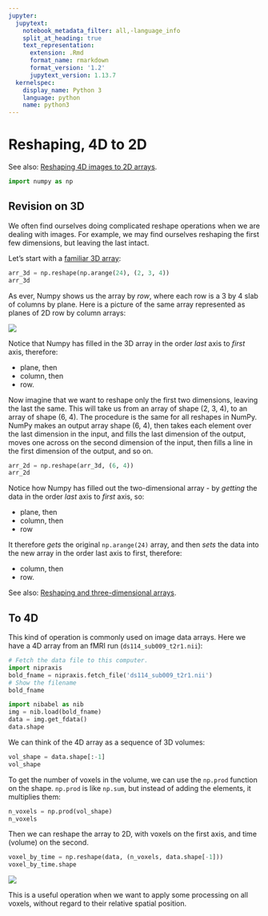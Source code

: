 ```yaml
---
jupyter:
  jupytext:
    notebook_metadata_filter: all,-language_info
    split_at_heading: true
    text_representation:
      extension: .Rmd
      format_name: rmarkdown
      format_version: '1.2'
      jupytext_version: 1.13.7
  kernelspec:
    display_name: Python 3
    language: python
    name: python3
---
```


# Reshaping, 4D to 2D

See also: [Reshaping 4D images to 2D arrays](voxels_by_time.Rmd).

```python
import numpy as np
```

## Revision on 3D

We often find ourselves doing complicated reshape operations when we are
dealing with images.   For example, we may find ourselves reshaping the first
few dimensions, but leaving the last intact.

Let's start with a [familiar 3D array](reshape_and_4d.Rmd):

```python
arr_3d = np.reshape(np.arange(24), (2, 3, 4))
arr_3d
```

As ever, Numpy shows us the array by *row*, where each row is a 3 by 4 slab of
columns by plane.  Here is a picture of the same array represented as planes
of 2D row by column arrays:

![](images/two_by_three_by_4_array.png)

Notice that Numpy has filled in the 3D array in the order *last* axis to *first* axis, therefore:

* plane, then
* column, then
* row.

Now imagine that we want to reshape only the first two dimensions, leaving the
last the same. This will take us from an array of shape (2, 3, 4), to an array
of shape (6, 4). The procedure is the same for all reshapes in NumPy. NumPy
makes an output array shape (6, 4), then takes each element over the last
dimension in the input, and fills the last dimension of the output, moves one
across on the second dimension of the input, then fills a line in the first
dimension of the output, and so on.

```python
arr_2d = np.reshape(arr_3d, (6, 4))
arr_2d
```

Notice how Numpy has filled out the two-dimensional array - by *getting* the data in the order *last* axis to *first* axis, so:

* plane, then
* column, then
* row

It therefore *gets* the original `np.arange(24)` array, and then *sets* the
data into the new array in the order last axis to first, therefore:

* column, then
* row.

See also: [Reshaping and three-dimensional arrays](reshape_and_3d.Rmd).

## To 4D

This kind of operation is commonly used on image data arrays.  Here we have
a 4D array from an fMRI run (`ds114_sub009_t2r1.nii`):

```python
# Fetch the data file to this computer.
import nipraxis
bold_fname = nipraxis.fetch_file('ds114_sub009_t2r1.nii')
# Show the filename
bold_fname
```

```python
import nibabel as nib
img = nib.load(bold_fname)
data = img.get_fdata()
data.shape
```

We can think of the 4D array as a sequence of 3D volumes:

```python
vol_shape = data.shape[:-1]
vol_shape
```

To get the number of voxels in the volume, we can use the `np.prod`
function on the shape. `np.prod` is like `np.sum`, but instead of adding
the elements, it multiplies them:

```python
n_voxels = np.prod(vol_shape)
n_voxels
```

Then we can reshape the array to 2D, with voxels on the first axis, and time
(volume) on the second.

```python
voxel_by_time = np.reshape(data, (n_voxels, data.shape[-1]))
voxel_by_time.shape
```

![](images/voxels_by_time.png)

This is a useful operation when we want to apply some processing on all
voxels, without regard to their relative spatial position.
